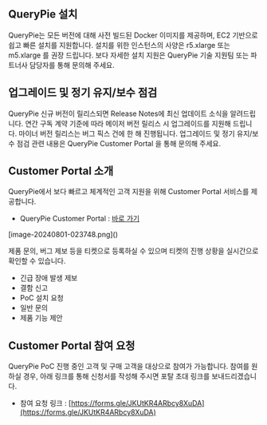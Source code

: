 ## QueryPie 설치
QueryPie는 모든 버전에 대해 사전 빌드된 Docker 이미지를 제공하며, EC2 기반으로 쉽고 빠른 설치를 지원합니다. 설치를 위한 인스턴스의 사양은 r5.xlarge 또는 m5.xlarge 를 권장 드립니다. 보다 자세한 설치 지원은 QueryPie 기술 지원팀 또는 파트너사 담당자를 통해 문의해 주세요.

## 업그레이드 및 정기 유지/보수 점검
QueryPie 신규 버전이 릴리스되면 Release Notes에 최신 업데이트 소식을 알려드립니다. 연간 구독 계약 기준에 따라 메이저 버전 릴리스 시 업그레이드를 지원해 드립니다. 마이너 버전 릴리스는 버그 픽스 건에 한 해 진행됩니다. 업그레이드 및 정기 유지/보수 점검 관련 내용은 QueryPie Customer Portal 을 통해 문의해 주세요.

## Customer Portal 소개
QueryPie에서 보다 빠르고 체계적인 고객 지원을 위해 Customer Portal 서비스를 제공합니다.

* QueryPie Customer Portal : [바로 가기](https://chequer.atlassian.net/servicedesk/customer/)

<p align="center">
<div>[image-20240801-023748.png]()</div>
</p>

제품 문의, 버그 제보 등을 티켓으로 등록하실 수 있으며 티켓의 진행 상황을 실시간으로 확인할 수 있습니다.

* 긴급 장애 발생 제보
* 결함 신고
* PoC 설치 요청
* 일반 문의
* 제품 기능 제안

## Customer Portal 참여 요청
QueryPie PoC 진행 중인 고객 및 구매 고객을 대상으로 참여가 가능합니다. 참여를 원하실 경우, 아래 링크를 통해 신청서를 작성해 주시면 포탈 초대 링크를 보내드리겠습니다.

* 참여 요청 링크 : [https://forms.gle/JKUtKR4ARbcy8XuDA](https://forms.gle/JKUtKR4ARbcy8XuDA)
